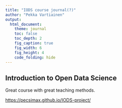 ```yaml
---
title: "IODS course journal(?)"
author: "Pekka Vartiainen"
output: 
  html_document: 
    theme: journal
    toc: false
    toc_depth: 2
    fig_caption: true
    fig_width: 6
    fig_height: 4
    code_folding: hide
---
```


## Introduction to Open Data Science

Great course with great teaching methods. 

[https://pecsimax.github.io/IODS-project/](https://pecsimax.github.io/IODS-project/)
